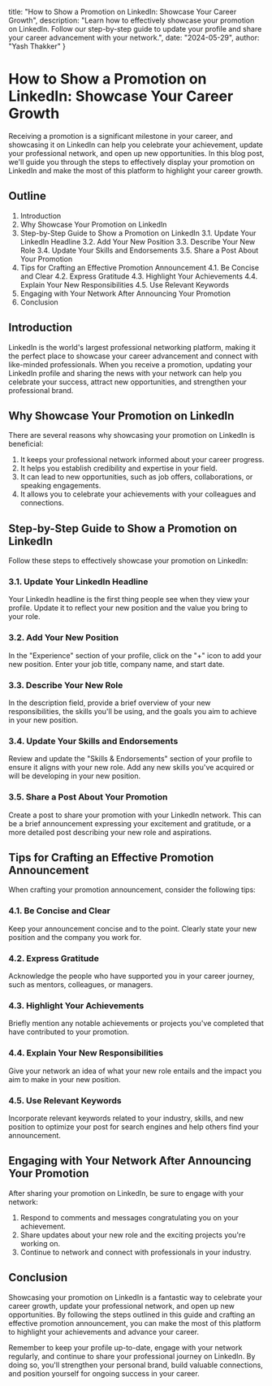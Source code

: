   title: "How to Show a Promotion on LinkedIn: Showcase Your Career Growth",
  description: "Learn how to effectively showcase your promotion on LinkedIn. Follow our step-by-step guide to update your profile and share your career advancement with your network.",
  date: "2024-05-29",
  author: "Yash Thakker"
}

# How to Show a Promotion on LinkedIn: Showcase Your Career Growth

Receiving a promotion is a significant milestone in your career, and showcasing it on LinkedIn can help you celebrate your achievement, update your professional network, and open up new opportunities. In this blog post, we'll guide you through the steps to effectively display your promotion on LinkedIn and make the most of this platform to highlight your career growth.

## Outline

1. Introduction
2. Why Showcase Your Promotion on LinkedIn
3. Step-by-Step Guide to Show a Promotion on LinkedIn
   3.1. Update Your LinkedIn Headline
   3.2. Add Your New Position
   3.3. Describe Your New Role
   3.4. Update Your Skills and Endorsements
   3.5. Share a Post About Your Promotion
4. Tips for Crafting an Effective Promotion Announcement
   4.1. Be Concise and Clear
   4.2. Express Gratitude
   4.3. Highlight Your Achievements
   4.4. Explain Your New Responsibilities
   4.5. Use Relevant Keywords
5. Engaging with Your Network After Announcing Your Promotion
6. Conclusion

## Introduction

LinkedIn is the world's largest professional networking platform, making it the perfect place to showcase your career advancement and connect with like-minded professionals. When you receive a promotion, updating your LinkedIn profile and sharing the news with your network can help you celebrate your success, attract new opportunities, and strengthen your professional brand.

## Why Showcase Your Promotion on LinkedIn

There are several reasons why showcasing your promotion on LinkedIn is beneficial:

1. It keeps your professional network informed about your career progress.
2. It helps you establish credibility and expertise in your field.
3. It can lead to new opportunities, such as job offers, collaborations, or speaking engagements.
4. It allows you to celebrate your achievements with your colleagues and connections.

## Step-by-Step Guide to Show a Promotion on LinkedIn

Follow these steps to effectively showcase your promotion on LinkedIn:

### 3.1. Update Your LinkedIn Headline

Your LinkedIn headline is the first thing people see when they view your profile. Update it to reflect your new position and the value you bring to your role.

### 3.2. Add Your New Position

In the "Experience" section of your profile, click on the "+" icon to add your new position. Enter your job title, company name, and start date.

### 3.3. Describe Your New Role

In the description field, provide a brief overview of your new responsibilities, the skills you'll be using, and the goals you aim to achieve in your new position.

### 3.4. Update Your Skills and Endorsements

Review and update the "Skills & Endorsements" section of your profile to ensure it aligns with your new role. Add any new skills you've acquired or will be developing in your new position.

### 3.5. Share a Post About Your Promotion

Create a post to share your promotion with your LinkedIn network. This can be a brief announcement expressing your excitement and gratitude, or a more detailed post describing your new role and aspirations.

## Tips for Crafting an Effective Promotion Announcement

When crafting your promotion announcement, consider the following tips:

### 4.1. Be Concise and Clear

Keep your announcement concise and to the point. Clearly state your new position and the company you work for.

### 4.2. Express Gratitude

Acknowledge the people who have supported you in your career journey, such as mentors, colleagues, or managers.

### 4.3. Highlight Your Achievements

Briefly mention any notable achievements or projects you've completed that have contributed to your promotion.

### 4.4. Explain Your New Responsibilities

Give your network an idea of what your new role entails and the impact you aim to make in your new position.

### 4.5. Use Relevant Keywords

Incorporate relevant keywords related to your industry, skills, and new position to optimize your post for search engines and help others find your announcement.

## Engaging with Your Network After Announcing Your Promotion

After sharing your promotion on LinkedIn, be sure to engage with your network:

1. Respond to comments and messages congratulating you on your achievement.
2. Share updates about your new role and the exciting projects you're working on.
3. Continue to network and connect with professionals in your industry.

## Conclusion

Showcasing your promotion on LinkedIn is a fantastic way to celebrate your career growth, update your professional network, and open up new opportunities. By following the steps outlined in this guide and crafting an effective promotion announcement, you can make the most of this platform to highlight your achievements and advance your career.

Remember to keep your profile up-to-date, engage with your network regularly, and continue to share your professional journey on LinkedIn. By doing so, you'll strengthen your personal brand, build valuable connections, and position yourself for ongoing success in your career.
